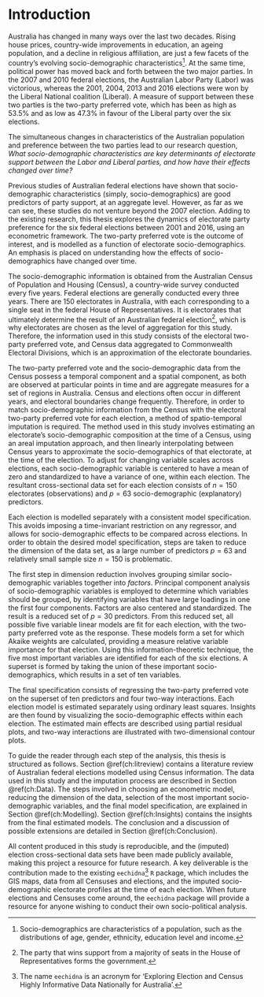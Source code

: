 # Introduction {#ch:intro}

Australia has changed in many ways over the last two decades. Rising house prices, country-wide improvements in education, an ageing population, and a decline in religious affiliation, are just a few facets of the country's evolving socio-demographic characteristics[^1]. At the same time, political power has moved back and forth between the two major parties. In the 2007 and 2010 federal elections, the Australian Labor Party (Labor) was victorious, whereas the 2001, 2004, 2013 and 2016 elections were won by the Liberal National coalition (Liberal). A measure of support between these two parties is the two-party preferred vote, which has been as high as 53.5% and as low as 47.3% in favour of the Liberal party over the six elections.

The simultaneous changes in characteristics of the Australian population and preference between the two parties lead to our research question, *What socio-demographic characteristics are key determinants of electorate support between the Labor and Liberal parties, and how have their effects changed over time?*

Previous studies of Australian federal elections have shown that socio-demographic characteristics (simply, socio-demographics) are good predictors of party support, at an aggregate level. However, as far as we can see, these studies do not venture beyond the 2007 election. Adding to the existing research, this thesis explores the dynamics of electorate party preference for the six federal elections between 2001 and 2016, using an econometric framework. The two-party preferred vote is the outcome of interest, and is modelled as a function of electorate socio-demographics. An emphasis is placed on understanding how the effects of socio-demographics have changed over time.

The socio-demographic information is obtained from the Australian Census of Population and Housing (Census), a country-wide survey conducted every five years. Federal elections are generally conducted every three years. There are 150 electorates in Australia, with each corresponding to a single seat in the federal House of Representatives. It is electorates that ultimately determine the result of an Australian federal election[^2], which is why electorates are chosen as the level of aggregation for this study. Therefore, the information used in this study consists of the electoral two-party preferred vote, and Census data aggregated to Commonwealth Electoral Divisions, which is an approximation of the electorate boundaries.

The two-party preferred vote and the socio-demographic data from the Census possess a temporal component and a spatial component, as both are observed at particular points in time and are aggregate measures for a set of regions in Australia. Census and elections often occur in different years, and electoral boundaries change frequently. Therefore, in order to match socio-demographic information from the Census with the electoral two-party preferred vote for each election, a method of spatio-temporal imputation is required. The method used in this study involves estimating an electorate's socio-demographic composition at the time of a Census, using an areal imputation approach, and then linearly interpolating between Census years to approximate the socio-demographics of that electorate, at the time of the election. To adjust for changing variable scales across elections, each socio-demographic variable is centered to have a mean of zero and standardized to have a variance of one, within each election. The resultant cross-sectional data set for each election consists of $n=150$ electorates (observations) and $p=63$ socio-demographic (explanatory) predictors.

Each election is modelled separately with a consistent model specification. This avoids imposing a time-invariant restriction on any regressor, and allows for socio-demographic effects to be compared across elections. In order to obtain the desired model specification, steps are taken to reduce the dimension of the data set, as a large number of predictors $p=63$ and relatively small sample size $n=150$ is problematic. 

The first step in dimension reduction involves grouping similar socio-demographic variables together into *factors*. Principal component analysis of socio-demographic variables is employed to determine which variables should be grouped, by identifying variables that have large loadings in one the first four components. Factors are also centered and standardized. The result is a reduced set of $p=30$ predictors. From this reduced set, all possible five variable linear models are fit for each election, with the two-party preferred vote as the response. These models form a set for which Akaike weights are calculated, providing a measure relative variable importance for that election. Using this information-theoretic technique, the five most important variables are identified for each of the six elections. A superset is formed by taking the union of these important socio-demographics, which results in a set of ten variables.

The final specification consists of regressing the two-party preferred vote on the superset of ten predictors and four two-way interactions. Each election model is estimated separately using ordinary least squares. Insights are then found by visualizing the socio-demographic effects within each election. The estimated main effects are described using partial residual plots, and two-way interactions are illustrated with two-dimensional contour plots.

To guide the reader through each step of the analysis, this thesis is structured as follows. Section \@ref(ch:litreview) contains a literature review of Australian federal elections modelled using Census information. The data used in this study and the imputation process are described in Section \@ref(ch:Data). The steps involved in choosing an econometric model, reducing the dimension of the data, selection of the most important socio-demographic variables, and the final model specification, are explained in Section \@ref(ch:Modelling). Section \@ref(ch:Insights) contains the insights from the final estimated models. The conclusion and a discussion of possible extensions are detailed in Section \@ref(ch:Conclusion).

All content produced in this study is reproducible, and the (imputed) election cross-sectional data sets have been made publicly available, making this project a resource for future research. A key deliverable is the contribution made to the existing `eechidna`[^3] `R` package, which includes the GIS maps, data from all Censuses and elections, and the imputed socio-demographic electorate profiles at the time of each election. When future elections and Censuses come around, the `eechidna` package will provide a resource for anyone wishing to conduct their own socio-political analysis. 

[^1]: Socio-demographics are characteristics of a population, such as the distributions of age, gender, ethnicity, education level and income. 
[^2]: The party that wins support from a majority of seats in the House of Representatives forms the government.
[^3]: The name `eechidna` is an acronym for 'Exploring Election and Census Highly Informative Data Nationally for Australia'.
